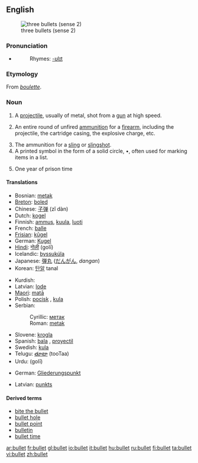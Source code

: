 {{wikipedia}}
==English==
[[Image:Tokarev%2Cparabellum%2C32.JPG|thumb|right|three bullets (sense 2)]]
===Pronunciation===
*{{audio|en-us-bullet.ogg|Audio (US)}}
*:Rhymes: [[Rhymes:English:-ʊlɪt|-ʊlɪt]]

===Etymology===
From {{MF.}} ''[[boulette]]''.

===Noun===
{{en-noun}}
# A [[projectile]], usually of metal, shot from a [[gun]] at high speed. 
# {{colloquial}} An entire round of unfired [[ammunition]] for a [[firearm]], including the projectile, the cartridge casing, the explosive charge, etc.
# The ammunition for a [[sling]] or [[slingshot]].
# A printed symbol in the form of a solid circle, •, often used for marking items in a list.
# {{slang}} One year of prison time

====Translations====
{{trans-top|a projectile}}
*Bosnian: [[metak]] {{m}}
*[[Breton]]: [[boled]] {{m}}
*Chinese: [[子弹]] (zǐ dàn)
*Dutch: [[kogel]] {{m}}
*Finnish: [[ammus]], [[kuula]], [[luoti]]
*French: [[balle]] {{f}}
*[[Frisian]]: [[kûgel]]
*German: [[Kugel]] {{f}}
*[[Hindi]]: [[गोली]] (golī) {{f}}
*Icelandic: [[byssukúla]] {{f}}
*Japanese: [[弾丸]] ([[だんがん]], ''dangan'')
*Korean: [[탄알]] tanal
{{trans-mid}}
*Kurdish: {{KUchar|[[گوله‌]]}}
*Latvian: [[lode]] {{f}}
*[[Maori]]: [[matā]]
*Polish: [[pocisk]] {{m}}, [[kula]] {{f}}
*Serbian:
*:Cyrillic: [[метак]] {{m}}
*:Roman: [[metak]] {{m}}
*Slovene: [[krogla]] {{f}}
*Spanish: [[bala]] {{f}}, [[proyectil]] {{m}}
*Swedish: [[kula]] {{c}}
*Telugu: [[తూటా]] (tooTaa)
*Urdu: {{URchar|[[گولی]]}} (golī) {{f}}
{{trans-bottom}}

{{trans-top|a printed symbol in the form of a solid circle}}
*German: [[Gliederungspunkt]] {{m}}
{{trans-mid}}
*Latvian: [[punkts]] {{m}}
{{trans-bottom}}

{{trans-top|One year of prison time}}
{{trans-mid}}
{{trans-bottom}}

====Derived terms====
*[[bite the bullet]]
*[[bullet hole]]
*[[bullet point]]
*[[bulletin]]
*[[bullet time]]

[[ar:bullet]]
[[fr:bullet]]
[[gl:bullet]]
[[io:bullet]]
[[it:bullet]]
[[hu:bullet]]
[[ru:bullet]]
[[fi:bullet]]
[[ta:bullet]]
[[vi:bullet]]
[[zh:bullet]]